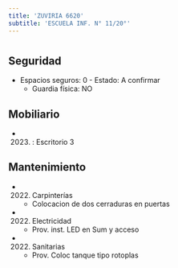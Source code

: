 ```yaml
---
title: 'ZUVIRIA 6620'
subtitle: 'ESCUELA INF. N° 11/20°'
---
```


#


## Seguridad

*  Espacios seguros: 0 - Estado: A confirmar 
    + Guardia física: NO





## Mobiliario

*  (2023) : Escritorio 3 





## Mantenimiento

*  (2022) Carpinterías 
    + Colocacion de dos cerraduras en puertas

*  (2022) Electricidad 
    + Prov. inst. LED en Sum y acceso

*  (2022) Sanitarias 
    + Prov. Coloc tanque tipo rotoplas



